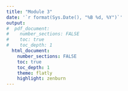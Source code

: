 ```yaml
---
title: "Module 3"
date: '`r format(Sys.Date(), "%B %d, %Y")`'
output: 
#  pdf_document:
#    number_sections: FALSE
#    toc: true
#    toc_depth: 1
  html_document:
    number_sections: FALSE
    toc: true
    toc_depth: 1
    theme: flatly
    highlight: zenburn
---
```



